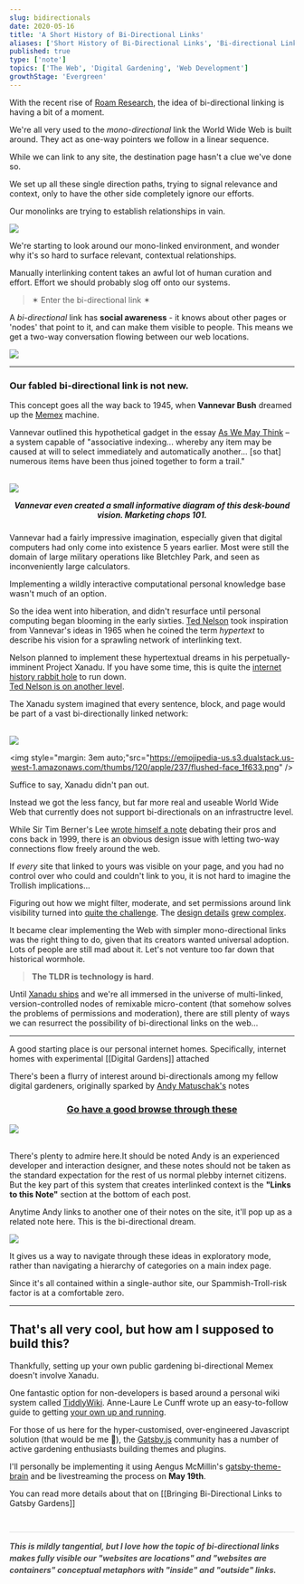 ```yaml
---
slug: bidirectionals
date: 2020-05-16
title: 'A Short History of Bi-Directional Links'
aliases: ['Short History of Bi-Directional Links', 'Bi-directional Links']
published: true
type: ['note']
topics: ['The Web', 'Digital Gardening', 'Web Development']
growthStage: 'Evergreen'
---
```


With the recent rise of <a href="https://roamresearch.com/">Roam Research</a>, the idea of bi-directional linking is having a bit of a moment. 

We're all very used to the _mono-directional_ link the World Wide Web is built around. They act as one-way pointers we follow in a linear sequence. 

While we can link to any site, the destination page hasn't a clue we've done so.

We set up all these single direction paths, trying to signal relevance and context, only to have the other side completely ignore our efforts.

Our monolinks are trying to establish relationships in vain. 


<Image src="https://res.cloudinary.com/dg3gyk0gu/image/upload/v1589455927/maggieappleton.com/notes/Hyperlinks.png" />


We're starting to look around our mono-linked environment, and wonder why it's so hard to surface relevant, contextual relationships.

Manually interlinking content takes an awful lot of human curation and effort. Effort we should probably slog off onto our systems.

> ✶ Enter the bi-directional link ✶

A _bi-directional_ link has **social awareness** - it knows about other pages or 'nodes' that point to it, and can make them visible to people. This means we get a two-way conversation flowing between our web locations.


<Image src="https://res.cloudinary.com/dg3gyk0gu/image/upload/v1589455927/maggieappleton.com/notes/Hyperlinks_2.png" />



---

### Our fabled **bi-directional link** is not new.

This concept goes all the way back to 1945, when **Vannevar Bush** dreamed up the <a href="https://en.wikipedia.org/wiki/Memex">Memex</a> machine.

 Vannevar outlined this hypothetical gadget in the essay <a href="https://www.theatlantic.com/magazine/archive/1945/07/as-we-may-think/303881/">As We May Think</a> – a system capable of "associative indexing... whereby any item may be caused at will to select immediately and automatically another... [so that] numerous items have been thus joined together to form a trail."

<br />

<SmallCenter>

 <Image src="https://res.cloudinary.com/dg3gyk0gu/image/upload/c_scale,w_960/v1589545798/maggieappleton.com/notes/memex.jpg" />

 <h5 style="text-align: center; margin-top: 1em; ">Vannevar even created a small informative diagram of this desk-bound vision. Marketing chops 101.</h5>

 </SmallCenter>

Vannevar had a fairly impressive imagination, especially given that digital computers had only come into existence 5 years earlier. Most were still the domain of large military operations like Bletchley Park, and seen as inconveniently large calculators.

Implementing a wildly interactive computational personal knowledge base wasn't much of an option.

So the idea went into hiberation, and didn't resurface until personal computing began blooming in the early sixties. <a href="https://en.wikipedia.org/wiki/Ted_Nelson">Ted Nelson</a> took inspiration from Vannevar's ideas in 1965 when he coined the term *hypertext* to describe his vision for a sprawling network of interlinking text.

Nelson planned to implement these hypertextual dreams in his perpetually-imminent Project Xanadu. <Footnote idName={1}>If you have some time, this is quite the <a href="https://en.wikipedia.org/wiki/Project_Xanadu">internet history rabbit hole</a> to run down. <br /> <a href="https://www.youtube.com/watch?v=F0NgV3yNd2o">Ted Nelson is on another level</a>.</Footnote>

The Xanadu system imagined that every sentence, block, and page would be part of a vast bi-directionally linked network:

<br />

<Image src="https://res.cloudinary.com/dg3gyk0gu/image/upload/c_scale,w_1000/v1589545780/maggieappleton.com/notes/xanadu.png" />

<Center>

<img style="margin: 3em auto;"src="https://emojipedia-us.s3.dualstack.us-west-1.amazonaws.com/thumbs/120/apple/237/flushed-face_1f633.png" />

</Center>

Suffice to say, Xanadu didn't pan out.

Instead we got the less fancy, but far more real and useable World Wide Web that currently does not support bi-directionals on an infrastructre level.

While Sir Tim Berner's Lee <a href="https://www.w3.org/DesignIssues/Topology.html">wrote himself a note</a> debating their pros and cons back in 1999, there is an obvious design issue with letting two-way connections flow freely around the web.  

If _every_ site that linked to yours was visible on your page, and you had no control over who could and couldn't link to you, it is not hard to imagine the Trollish implications...

Figuring out how we might filter, moderate, and set permissions around link visibility turned into <a href="https://dl.acm.org/doi/epdf/10.1145/74224.74236">quite the challenge</a>. The <a href="https://dl.acm.org/doi/epdf/10.1145/74224.74229">design details</a> <a href="https://dl.acm.org/doi/epdf/10.1145/74224.74245">grew complex</a>.

It became clear implementing the Web with simpler mono-directional links was the right thing to do, given that its creators wanted universal adoption.  Lots of people are still mad about it. Let's not venture too far down that historical wormhole.

> **The TLDR is technology is hard**.

Until <a href="https://www.wired.com/1995/06/xanadu/">Xanadu ships</a> and we're all immersed in the universe of multi-linked, version-controlled nodes of remixable micro-content (that somehow solves the problems of permissions and moderation), there are still plenty of ways we can resurrect the possibility of bi-directional links on the web...

---

A good starting place is our personal internet homes. Specifically, internet homes with experimental [[Digital Gardens]] attached

There's been a flurry of interest around bi-directionals among my fellow digital gardeners, originally sparked by <a href="https://andymatuschak.org/">Andy Matuschak's</a> notes

<Center>

### [Go have a good browse through these](https://notes.andymatuschak.org/)

</Center>

<Image src="https://res.cloudinary.com/dg3gyk0gu/image/upload/c_scale,w_960/v1589545795/maggieappleton.com/notes/andy-note-links.png" />

<br />
<br />

<p>There's plenty to admire here.<Footnote idName={2}>It should be noted Andy is an experienced developer and interaction designer, and these notes should not be taken as the standard expectation for the rest of us normal plebby internet citizens.</Footnote> But the key part of this system that creates interlinked context is the <b>"Links to this Note"</b> section at the bottom of each post. </p>

Anytime Andy links to another one of their notes on the site, it'll pop up as a related note here.  This is the bi-directional dream.  

<Image src="https://res.cloudinary.com/dg3gyk0gu/image/upload/v1589483829/maggieappleton.com/notes/Hyperlinks_3.png" />

It gives us a way to navigate through these ideas in exploratory mode, rather than navigating a hierarchy of categories on a main index page.

Since it's all contained within a single-author site, our Spammish-Troll-risk factor is at a comfortable zero.


---

## That's all very cool, but how am I supposed to build this?


Thankfully, setting up your own public gardening bi-directional Memex doesn't involve Xanadu.

One fantastic option for non-developers is based around a personal wiki system called <a href="https://tiddlywiki.com/">TiddlyWiki</a>.  Anne-Laure Le Cunff wrote up an easy-to-follow guide to getting <a href="https://nesslabs.com/tiddlywiki-beginner-tutorial"> your own up and running</a>.

For those of us here for the hyper-customised, over-engineered Javascript solution (that would be me 🙌), the <a href="https://www.gatsbyjs.org/">Gatsby.js</a> community has a number of active gardening enthusiasts building themes and plugins.

I'll personally be implementing it using Aengus McMillin's <a href="https://github.com/aengusmcmillin/gatsby-theme-brain">gatsby-theme-brain</a> and be livestreaming the process on **May 19th**.

You can read more details about that on [[Bringing Bi-Directional Links to Gatsby Gardens]]

<h5 style="opacity: 80%; margin: 0 auto; margin-top: 3em; line-height: 1.5em; padding-top: 1em; max-width: 660px; border-top: 1px solid lightgrey;">This is mildly tangential, but I love how the topic of bi-directional links makes fully visible our "websites are locations" and "websites are containers" conceptual metaphors with <b>"inside"</b> and <b>"outside"</b> links.</h5>
